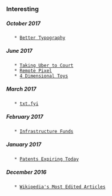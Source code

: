
=== Interesting ===

===== October 2017 =====
    * [[http://pierrickcalvez.com/journal/a-five-minutes-guide-to-better-typography|Better Typography]]
===== June 2017 =====
    * [[https://fymhotsauce.rocks/blogs/news/my-uber-driver-robbed-me-so-i-took-uber-to-court-and-won|Taking Uber to Court]]
    * [[https://remotepixel.ca|Remote Pixel]]
    * [[http://marctenbosch.com/news/2017/06/4d-toys-a-box-of-four-dimensional-toys|4 Dimensional Toys]]
===== March 2017 =====
    * [[https://txt.fyi/about/|txt.fyi]]
===== February  2017 =====
    * [[https://www.bloomberg.com/news/features/2017-02-16/global-infrastructure-partners-gets-big-returns-in-sleepy-sector|Infrastructure Funds]]
===== January 2017 =====
    * [[http://patentsexpiringtoday.com/|Patents Expiring Today]]
===== December 2016 =====
    * [[https://blog.wikimedia.org/2016/12/21/death-politics-most-edited-articles/|Wikipedia's Most Edited Articles]]
